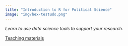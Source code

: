 ```yaml
---
title: "Introduction to R for Political Science"
image: "img/hex-testudo.png"
---
```


*Learn to use data science tools to support your research.*

[Teaching materials](https://hgoers.github.io/intro_to_r_ps/)
